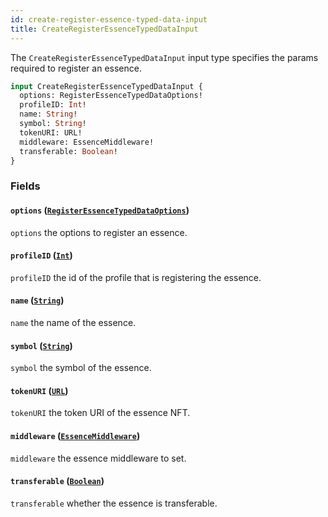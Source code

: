 ```yaml
---
id: create-register-essence-typed-data-input
title: CreateRegisterEssenceTypedDataInput
---
```



The `CreateRegisterEssenceTypedDataInput` input type specifies the params required to register an essence.

```graphql
input CreateRegisterEssenceTypedDataInput {
  options: RegisterEssenceTypedDataOptions!
  profileID: Int!
  name: String!
  symbol: String!
  tokenURI: URL!
  middleware: EssenceMiddleware!
  transferable: Boolean!
}
```


### Fields

#### `options` ([`RegisterEssenceTypedDataOptions`](/reference/inputs/register-essence-typed-data-options))

`options` the options to register an essence.


#### `profileID` ([`Int`](/reference/scalars/int))

`profileID` the id of the profile that is registering the essence.


#### `name` ([`String`](/reference/scalars/string))

`name` the name of the essence.


#### `symbol` ([`String`](/reference/scalars/string))

`symbol` the symbol of the essence.


#### `tokenURI` ([`URL`](/reference/scalars/url))

`tokenURI` the token URI of the essence NFT.


#### `middleware` ([`EssenceMiddleware`](/reference/inputs/essence-middleware))

`middleware` the essence middleware to set.


#### `transferable` ([`Boolean`](/reference/scalars/boolean))

`transferable` whether the essence is transferable.




